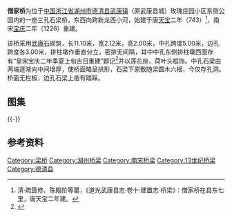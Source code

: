 {{文物保护单位
| 级别 = 省级
| 省区市 = 浙江省
| 图片 = 
| 名称 = 德清古桥群
| 子项 = 僧家桥
| 编号 = 不详
| 分类 = 古建筑
| 时代 = [[宋朝|宋]]
| 所在 = [[湖州市|湖州市]][[德清县|德清县]]
| 登录 = 2005年3月
}}
'''僧家桥'''为位于[[中国|中国]][[浙江省|浙江省]][[湖州市|湖州市]][[德清县|德清县]][[武康镇|武康镇]]（原武康县城）玫瑰庄园小区东侧公园内的一座三孔石梁桥，东西向跨新龙西小河，始建于唐[[天宝|天宝]]二年（743）<ref>清‧疏筤修、陈殿阶等纂，《道光武康县志·卷十·建置志·桥梁》：僧家桥在县东七里，唐天宝二年建。</ref>，南宋[[宝庆|宝庆]]二年（1226）重建。

该桥采用[[武康石|武康石]]砌筑，长11.10米，宽2.12米，高2.00米，中孔跨度5.00米，边孔跨度各3.00米，排柱墩作垂直分立，密排无间隔，其中中孔东侧排柱墩西面存有“皇宋宝庆二年季夏上旬吉日重建”题记<ref>{{cite journal zh |author=孙荣华|title=《浙江德清宋代寿昌桥与永安桥、源洪桥比较研究》|journal=文物|pages=63-74|date=2011年7月}}</ref>并以莲花座、荷叶头框饰。中孔石梁由两端逐渐向中间增厚，使桥面略呈拱形，石梁下原敷随梁圆木六根，今仅存孔洞。桥面无栏板，边孔石梁上凿有踏跺。
==图集==
{{multiple image
| align  = left
| image1 = Sengjia Bridge 01 2016-04.JPG
| width1 = 240
| caption1 = 西面
| image2 = Sengjia Bridge 02 2016-04.JPG
| width2 = 240
| caption2 = 北面
| image3 = Sengjia Bridge 05 2016-04.JPG
| width3 = 105
| caption3 = 排柱墩
| image4 = Sengjia Bridge 06 2016-04.JPG
| width4 = 105
| caption4 = 排柱墩上题记
}}
{{-}}
==参考资料==
{{reflist|2}}
{{zhejiang-stub}}
{{DEFAULTSORT:S}}
{{commons category|Sengjia Bridge}}
{{德清古桥群}}
{{湖州市境内的浙江省文物保护单位}}
[[Category:梁桥|Category:梁桥]]
[[Category:湖州桥梁|Category:湖州桥梁]]
[[Category:南宋桥梁|Category:南宋桥梁]]
[[Category:13世纪桥梁|Category:13世纪桥梁]]
[[Category:德清县|Category:德清县]]